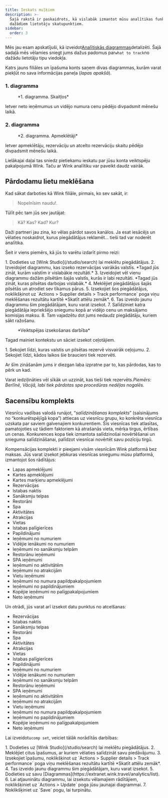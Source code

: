 ```yaml
---
title: Ieskats muļķiem
description: >-
  Šajā rakstā ir paskaidrots, kā vislabāk izmantot mūsu analītikas funkcijas no
  dažādiem lietotāju skatupunktiem.
sidebar:
  order: 3
---
```


Mēs jau esam apskatījuši, kā izveidot[Analītiskās diagrammas](/user/analytics/)detalizēti. Šajā sadaļā mēs vēlamies sniegt jums dažus padomus par`what to track`no dažādu lietotāju tipu viedokļa.

Katrs jauns filiāles un īpašuma konts saņem divas diagrammas, kurām varat piekļūt no sava informācijas paneļa (*lapas apakšā*).

### 1. diagramma

<figure>
  <CloudinaryImage width="700" height="222" resize="scale" quality="best" alt="Pēc skaitļiem" src="academy/by-the-numbers" errorImage="noimage_opaque_nyrtl0.png" />

  <figcaption>*1. diagramma. Skaitļos*</figcaption>
</figure>


Ietver neto ieņēmumus un vidējo numura cenu pēdējo divpadsmit mēnešu laikā.

### 2. diagramma

<figure>
  <CloudinaryImage width="700" height="222" resize="scale" quality="best" alt="Apmeklētāji" src="academy/visitors" errorImage="noimage_opaque_nyrtl0.png" />

  <figcaption>*2. diagramma. Apmeklētāji*</figcaption>
</figure>


Ietver apmeklētāju, rezervāciju un atcelto rezervāciju skaitu pēdējo divpadsmit mēnešu laikā.

Lielākajai daļai tas sniedz pietiekamu ieskatu par jūsu konta veiktspēju pakalpojumā Wink. Taču ar Wink analītiku var paveikt daudz vairāk.

## Pārdodamu lietu meklēšana

Kad sākat darboties kā Wink filiāle, pirmais, ko sev sakāt, ir:

> Nopelnīsim naudu!.

Tūlīt pēc tam jūs sev jautājat:

> Kā? Kas? Kad? Kur?

Daži partneri jau zina, ko vēlas pārdot savos kanālos. Ja esat iesācējs un vēlaties noskaidrot, kurus piegādātājus reklamēt... tieši tad var noderēt analītika.

Šeit ir viens piemērs, kā jūs to varētu izdarīt pirmo reizi:

<Steps>
  1. Dodieties uz [Wink Studio](/studio/search) lai meklētu piegādātājus.
  2. Izveidojiet diagrammu, kas izseko rezervācijas vairākās valstīs. *Tagad jūs zināt, kurām valstīm ir vislabākie rezultāti.*
  3. Izveidojiet vēl vienu diagrammu dažām pilsētām šajās valstīs, kurās ir labi rezultāti. *Tagad jūs zināt, kuras pilsētas darbojas vislabāk.*
  4. Meklējiet piegādātājus šajās pilsētās un atrodiet sev tīkamus pārus.
  5. Izsekojiet šos piegādātājus, noklikšķinot uz `Actions > Supplier details > Track performance` poga viņu meklēšanas rezultātu kartītē *Skatīt attēlu zemāk*.
  6. Tas izveido jaunu diagrammu šim piegādātājam, kuru varat izsekot.
  7. Salīdziniet katra piegādātāja iepriekšējo sniegumu kopā ar vidējo cenu un maksājamo komisijas maksu.
  8. Tam vajadzētu dot jums nedaudz piegādātāju, kuriem sākt ražošanu.
</Steps>


<figure>
  <CloudinaryImage width="350" height="190" resize="scale" quality="best" alt="Piegādātāja informācija" src="academy/supplier-details" errorImage="noimage_opaque_nyrtl0.png" />

  <figcaption>*Veiktspējas izsekošanas darbība*</figcaption>
</figure>


Tagad mainiet kontekstu un sāciet izsekot ceļotājiem.

<Steps>
  1. Sekojiet līdzi, kuras valstis un pilsētas rezervē visvairāk ceļojumu.
  2. Sekojiet līdzi, kādos laikos šie braucieni tiek rezervēti.
</Steps>


Ar šīm zināšanām jums ir diezgan laba izpratne par to, kas pārdodas, kas to pērk un kad.

Varat iedziļināties vēl sīkāk un uzzināt, kas tieši tiek rezervēts.*Piemērs: Berlīnē, Vācijā, labi tiek pārdotas spa procedūras nedēļas nogalēs.*

## Sacensību komplekts

Viesnīcu vadības valodā runājot, “*salīdzināšanas komplekts*” (saīsinājums no “konkurētspējīgā kopa”) attiecas uz viesnīcu grupu, ko konkrēta viesnīca uzskata par saviem galvenajiem konkurentiem.
Šīs viesnīcas tiek atlasītas, pamatojoties uz tādiem faktoriem kā atrašanās vieta, mērķa tirgus, ērtības un cenas.
Konkurences kopa tiek izmantota salīdzinošai novērtēšanai un snieguma salīdzināšanai, palīdzot viesnīcai novērtēt savu pozīciju tirgū.

Kompensācijas komplekti ir pieejami visām viesnīcām Wink platformā bez maksas. Jūs varat izsekot jebkuras viesnīcas sniegumu mūsu platformā, izmantojot šos rādītājus:

* Lapas apmeklējumi
* Kartes apmeklējumi
* Kartes marķieru apmeklējumi
* Rezervācijas
* Istabas naktis
* Sanāksmju telpas
* Restorāni
* Spa
* Aktivitātes
* Atrakcijas
* Vietas
* Istabas palīgierīces
* Papildinājumi
* Ieņēmumi no numuriem
* Vidējie ienākumi no numuriem
* Ieņēmumi no sanāksmju telpām
* Restorānu ieņēmumi
* SPA ieņēmumi
* Ieņēmumi no aktivitātēm
* Ieņēmumi no atrakcijām
* Vietu ieņēmumi
* Ieņēmumi no numura papildpakalpojumiem
* Ieņēmumi no papildinājumiem
* Kopējie ieņēmumi no palīgpakalpojumiem
* Neto ieņēmumi

Un otrādi, jūs varat arī izsekot datu punktus no atcelšanas:

* Rezervācijas
* Istabas naktis
* Sanāksmju telpas
* Restorāni
* Spa
* Aktivitātes
* Atrakcijas
* Vietas
* Istabas palīgierīces
* Papildinājumi
* Ieņēmumi no numuriem
* Vidējie ienākumi no numuriem
* Ieņēmumi no sanāksmju telpām
* Restorānu ieņēmumi
* SPA ieņēmumi
* Ieņēmumi no aktivitātēm
* Ieņēmumi no atrakcijām
* Vietu ieņēmumi
* Ieņēmumi no numura papildpakalpojumiem
* Ieņēmumi no papildinājumiem
* Kopējie ieņēmumi no palīgpakalpojumiem
* Neto ieņēmumi

Lai izveidotu`comp set`, veiciet tālāk norādītās darbības:

<Steps>
  1. Dodieties uz [Wink Studio](/studio/search) lai meklētu piegādātājus.
  2. Meklējiet citus īpašumus, ar kuriem vēlaties salīdzināt savu piedāvājumu.
  3. Izsekojiet īpašumu, noklikšķinot uz `Actions > Supplier details > Track performance` poga viņu meklēšanas rezultātu kartītē *Skatīt attēlu zemāk*.
  4. Tas izveido jaunu diagrammu šim piegādātājam, kuru varat izsekot.
  5. Dodieties uz savu [Diagrammas](https://extranet.wink.travel/analytics/list).
  6. Lai atjauninātu diagrammu, lai izsekotu vēlamajiem rādītājiem, noklikšķiniet uz `Actions > Update` poga jūsu jaunajai diagrammai.
  7. Noklikšķiniet uz `Save` pogu, lai turpinātu.
</Steps>

